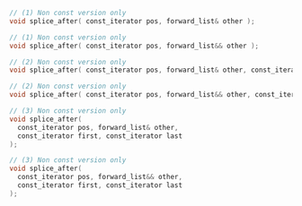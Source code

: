 ```cpp
// (1) Non const version only
void splice_after( const_iterator pos, forward_list& other );

// (1) Non const version only
void splice_after( const_iterator pos, forward_list&& other );

// (2) Non const version only
void splice_after( const_iterator pos, forward_list& other, const_iterator it );

// (2) Non const version only
void splice_after( const_iterator pos, forward_list&& other, const_iterator it );

// (3) Non const version only
void splice_after(
  const_iterator pos, forward_list& other,
  const_iterator first, const_iterator last
);

// (3) Non const version only
void splice_after(
  const_iterator pos, forward_list&& other,
  const_iterator first, const_iterator last
);
```
